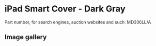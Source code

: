 # iPad Smart Cover - Dark Gray

Part number, for search engines, auction websites and such: MD306LL/A

## Image gallery

<div style={{ width: "768px" }}>
  <GalleryComponent
    images={[
      {
        original: "/everysource/MD306",
        thumbnail: "/everypreview/MD306",
      },
      {
        original: "/everysource/MD306_AV1_BLACK",
        thumbnail: "/everypreview/MD306_AV1_BLACK",
      },
      {
        original: "/everysource/MD306_AV1_WHITE",
        thumbnail: "/everypreview/MD306_AV1_WHITE",
      },
      {
        original: "/everysource/MD306_AV2_BLACK",
        thumbnail: "/everypreview/MD306_AV2_BLACK",
      },
      {
        original: "/everysource/MD306_AV2_WHITE",
        thumbnail: "/everypreview/MD306_AV2_WHITE",
      },
      {
        original: "/everysource/MD306_AV3_BLACK",
        thumbnail: "/everypreview/MD306_AV3_BLACK",
      },
      {
        original: "/everysource/MD306_AV3_WHITE",
        thumbnail: "/everypreview/MD306_AV3_WHITE",
      },
      {
        original: "/everysource/MD306_AV4",
        thumbnail: "/everypreview/MD306_AV4",
      }
    ]}
  />
</div>